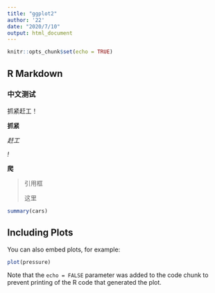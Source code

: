 ```yaml
---
title: "ggplot2"
author: '22'
date: "2020/7/10"
output: html_document
---
```


```r
knitr::opts_chunk$set(echo = TRUE)
```

## R Markdown

### 中文测试

抓紧赶工！

**抓紧**

*赶工*

_!_

__爬__

>引用框
>
>这里

```r
summary(cars)
```

## Including Plots

You can also embed plots, for example:

```r
plot(pressure)
```

Note that the `echo = FALSE` parameter was added to the code chunk to prevent printing of the R code that generated the plot.
